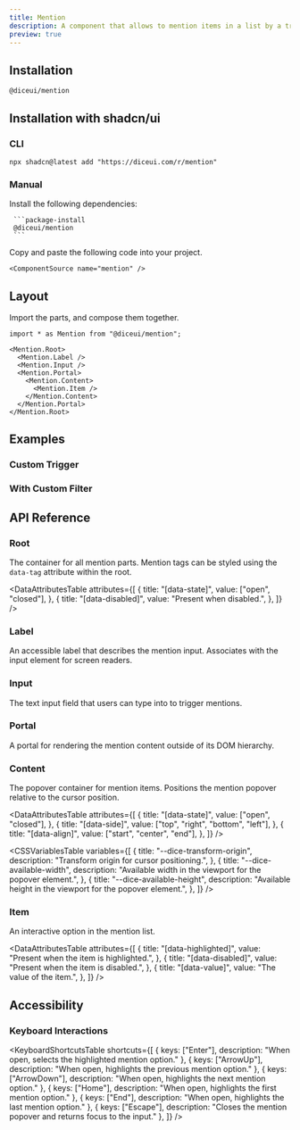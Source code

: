 ```yaml
---
title: Mention
description: A component that allows to mention items in a list by a trigger character.
preview: true
---
```


<ComponentTabs name="mention-demo" />

## Installation

```package-install
@diceui/mention
```

## Installation with shadcn/ui

### CLI

```package-install
npx shadcn@latest add "https://diceui.com/r/mention"
```

### Manual

<Steps>
  <Step>
     Install the following dependencies:

     ```package-install
     @diceui/mention
     ```
  </Step>
  <Step>
    Copy and paste the following code into your project.

    <ComponentSource name="mention" />
  </Step>
</Steps>

## Layout

Import the parts, and compose them together.

```tsx
import * as Mention from "@diceui/mention";

<Mention.Root>
  <Mention.Label />
  <Mention.Input />
  <Mention.Portal>
    <Mention.Content>
      <Mention.Item />
    </Mention.Content>
  </Mention.Portal>
</Mention.Root>
```

## Examples

### Custom Trigger

<ComponentTabs name="mention-custom-trigger-demo" />

### With Custom Filter

<ComponentTabs name="mention-custom-filter-demo" />

## API Reference

### Root

The container for all mention parts. Mention tags can be styled using the `data-tag` attribute within the root.

<AutoTypeTable
  path="./types/docs/mention.ts"
  name="RootProps"
/>

<DataAttributesTable
  attributes={[
    {
      title: "[data-state]",
      value: ["open", "closed"],
    },
    {
      title: "[data-disabled]",
      value: "Present when disabled.",
    },
  ]}
/>

### Label

An accessible label that describes the mention input. Associates with the input element for screen readers.

<AutoTypeTable
  path="./types/docs/mention.ts"
  name="LabelProps"
/>

### Input

The text input field that users can type into to trigger mentions.

<AutoTypeTable
  path="./types/docs/mention.ts"
  name="InputProps"
/>

### Portal

A portal for rendering the mention content outside of its DOM hierarchy.

<AutoTypeTable
  path="./types/docs/mention.ts"
  name="PortalProps"
/>

### Content

The popover container for mention items. Positions the mention popover relative to the cursor position.

<AutoTypeTable
  path="./types/docs/mention.ts"
  name="ContentProps"
/>

<DataAttributesTable
  attributes={[
    {
      title: "[data-state]",
      value: ["open", "closed"],
    },
    {
      title: "[data-side]",
      value: ["top", "right", "bottom", "left"],
    },
    {
      title: "[data-align]",
      value: ["start", "center", "end"],
    },
  ]}
/>

<CSSVariablesTable
  variables={[
    {
      title: "--dice-transform-origin",
      description: "Transform origin for cursor positioning.",
    },
    {
      title: "--dice-available-width",
      description: "Available width in the viewport for the popover element.",
    },
    {
      title: "--dice-available-height",
      description: "Available height in the viewport for the popover element.",
    },
  ]}
/>

### Item

An interactive option in the mention list.

<AutoTypeTable
  path="./types/docs/mention.ts"
  name="ItemProps"
/>

<DataAttributesTable
  attributes={[
    {
      title: "[data-highlighted]",
      value: "Present when the item is highlighted.",
    },
    {
      title: "[data-disabled]",
      value: "Present when the item is disabled.",
    },
    {
      title: "[data-value]",
      value: "The value of the item.",
    },
  ]}
/>


## Accessibility

### Keyboard Interactions

<KeyboardShortcutsTable
  shortcuts={[
    {
      keys: ["Enter"],
      description: "When open, selects the highlighted mention option."
    },
    {
      keys: ["ArrowUp"],
      description: "When open, highlights the previous mention option."
    },
    {
      keys: ["ArrowDown"],
      description: "When open, highlights the next mention option."
    },
    {
      keys: ["Home"],
      description: "When open, highlights the first mention option."
    },
    {
      keys: ["End"],
      description: "When open, highlights the last mention option."
    },
    {
      keys: ["Escape"],
      description: "Closes the mention popover and returns focus to the input."
    },
  ]}
/> 